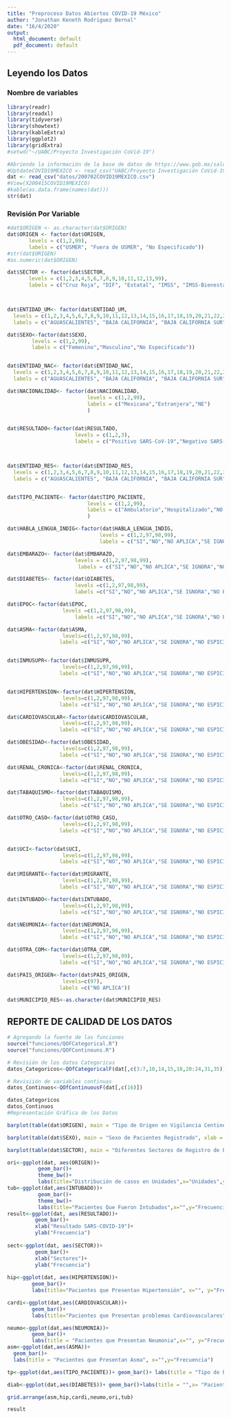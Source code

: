 ```yaml
---
title: "Preproceso Datos Abiertos COVID-19 México"
author: "Jonathan Keneth Rodriguez Bernal"
date: "16/4/2020"
output:
  html_document: default
  pdf_document: default
---
```



## Leyendo los Datos

### Nombre de variables
```r
library(readr)
library(readxl)
library(tidyverse)
library(showtext)
library(kableExtra)
library(ggplot2)
library(gridExtra)
#setwd("~/UABC/Proyecto Investigación CoVid-19")

#Abriendo la información de la base de datos de https://www.gob.mx/salud/documentos/datos-abiertos-152127
#UptdateCOVID19MEXICO <- read_csv("UABC/Proyecto Investigación CoVid-19/Datos Codi Mexico/200415COVID19MEXICO.csv")
dat <- read_csv("datos/200702COVID19MEXICO.csv")
#View(X200415COVID19MEXICO)
#kable(as.data.frame(names(dat)))
str(dat)
```

### Revisión Por Variable
```r
#dat$ORIGEN <- as.character(dat$ORIGEN)
dat$ORIGEN <- factor(dat$ORIGEN,
       levels = c(1,2,99),
       labels = c("USMER", "Fuera de USMER", "No Especificado"))
#str(dat$ORIGEN)
#as.numeric(dat$ORIGEN)

dat$SECTOR <- factor(dat$SECTOR,
       levels = c(1,2,3,4,5,6,7,8,9,10,11,12,13,99),
       labels = c("Cruz Roja", "DIF", "Estatal", "IMSS", "IMSS-Bienestar", "ISSSTE", "Municipal", "PEMEX", "Privada", "SEDENA", "SEMAR", "SSA", "Universitario", "No Especificado"))



dat$ENTIDAD_UM<- factor(dat$ENTIDAD_UM,
  levels = c(1,2,3,4,5,6,7,8,9,10,11,12,13,14,15,16,17,18,19,20,21,22,23,24,25,26,27,28,29,30,31,32,36,97,98,99), 
  labels = c("AGUASCALIENTES", "BAJA CALIFORNIA", "BAJA CALIFORNIA SUR", "CAMPECHE", "COAHUILA","COLIMA","CHIAPAS", "CHIHUAHUA","CIUDAD DE MÉXICO","DURANGO","GUANAJUATO","GUERRERO","HIDALGO","JALISCO","MÉXICO","MICHOACÁN","MORELOS","NAYARIT","NUEVO LEÓN","OAXACA","PUEBLA","QUERÉTARO","QUINTANA ROO","SAN LUIS POTOSÍ","SINALOA","SONORA","TABASCO","TAMAULIPAS","TLAXCALA","VERACRUZ ","YUCATÁN","ZACATECAS","ESTADOS UNIDOS MEXICANOS", "NA","SI","NE" ))

dat$SEXO<-factor(dat$SEXO,
        levels = c(1,2,99),
        labels = c("Femenino","Masculino","No Especificado"))


dat$ENTIDAD_NAC<- factor(dat$ENTIDAD_NAC,
  levels = c(1,2,3,4,5,6,7,8,9,10,11,12,13,14,15,16,17,18,19,20,21,22,23,24,25,26,27,28,29,30,31,32,36,97,98,99), 
  labels = c("AGUASCALIENTES", "BAJA CALIFORNIA", "BAJA CALIFORNIA SUR", "CAMPECHE", "COAHUILA","COLIMA","CHIAPAS", "CHIHUAHUA","CIUDAD DE MÉXICO","DURANGO","GUANAJUATO","GUERRERO","HIDALGO","JALISCO","MÉXICO","MICHOACÁN","MORELOS","NAYARIT","NUEVO LEÓN","OAXACA","PUEBLA","QUERÉTARO","QUINTANA ROO","SAN LUIS POTOSÍ","SINALOA","SONORA","TABASCO","TAMAULIPAS","TLAXCALA","VERACRUZ ","YUCATÁN","ZACATECAS","ESTADOS UNIDOS MEXICANOS", "NA","SI","NE" ))

dat$NACIONALIDAD<- factor(dat$NACIONALIDAD,
                          levels = c(1,2,99),
                          labels = c("Mexicana","Extranjera","NE")
                          )


dat$RESULTADO<-factor(dat$RESULTADO,
                      levels = c(1,2,3),
                      labels = c("Positivo SARS-CoV-19","Negativo SARS-CoV-19","Pendiente")  )



dat$ENTIDAD_RES<- factor(dat$ENTIDAD_RES,
  levels = c(1,2,3,4,5,6,7,8,9,10,11,12,13,14,15,16,17,18,19,20,21,22,23,24,25,26,27,28,29,30,31,32,36,97,98,99), 
  labels = c("AGUASCALIENTES", "BAJA CALIFORNIA", "BAJA CALIFORNIA SUR", "CAMPECHE", "COAHUILA","COLIMA","CHIAPAS", "CHIHUAHUA","CIUDAD DE MÉXICO","DURANGO","GUANAJUATO","GUERRERO","HIDALGO","JALISCO","MÉXICO","MICHOACÁN","MORELOS","NAYARIT","NUEVO LEÓN","OAXACA","PUEBLA","QUERÉTARO","QUINTANA ROO","SAN LUIS POTOSÍ","SINALOA","SONORA","TABASCO","TAMAULIPAS","TLAXCALA","VERACRUZ ","YUCATÁN","ZACATECAS","ESTADOS UNIDOS MEXICANOS", "NA","SI","NE" ))


dat$TIPO_PACIENTE<- factor(dat$TIPO_PACIENTE,
                          levels = c(1,2,99),
                          labels = c("Ambulatorio","Hospitalizado","NO ESPECIFICADO")
                          )

dat$HABLA_LENGUA_INDIG<-factor(dat$HABLA_LENGUA_INDIG,
                              levels = c(1,2,97,98,99),
                              labels = c("SI","NO","NO APLICA","SE IGNORA","NO ESPECIFICA"))

dat$EMBARAZO<- factor(dat$EMBARAZO, 
                      levels = c(1,2,97,98,99),
                       labels = c("SI","NO","NO APLICA","SE IGNORA","NO ESPICIFA"))

dat$DIABETES<- factor(dat$DIABETES,
                      levels =c(1,2,97,98,99),
                      labels =c("SI","NO","NO APLICA","SE IGNORA","NO ESPICIFA") )

dat$EPOC<-factor(dat$EPOC,
                  levels =c(1,2,97,98,99),
                      labels =c("SI","NO","NO APLICA","SE IGNORA","NO ESPICIFA"))

dat$ASMA<-factor(dat$ASMA,
                  levels=c(1,2,97,98,99),
                 labels =c("SI","NO","NO APLICA","SE IGNORA","NO ESPICIFA"))


dat$INMUSUPR<-factor(dat$INMUSUPR,
                  levels=c(1,2,97,98,99),
                 labels =c("SI","NO","NO APLICA","SE IGNORA","NO ESPICIFA"))


dat$HIPERTENSION<-factor(dat$HIPERTENSION,
                  levels=c(1,2,97,98,99),
                 labels =c("SI","NO","NO APLICA","SE IGNORA","NO ESPICIFA"))

dat$CARDIOVASCULAR<-factor(dat$CARDIOVASCULAR,
                  levels=c(1,2,97,98,99),
                 labels =c("SI","NO","NO APLICA","SE IGNORA","NO ESPICIFA"))

dat$OBESIDAD<-factor(dat$OBESIDAD,
                  levels=c(1,2,97,98,99),
                 labels =c("SI","NO","NO APLICA","SE IGNORA","NO ESPICIFA"))

dat$RENAL_CRONICA<-factor(dat$RENAL_CRONICA,
                  levels=c(1,2,97,98,99),
                 labels =c("SI","NO","NO APLICA","SE IGNORA","NO ESPICIFA"))

dat$TABAQUISMO<-factor(dat$TABAQUISMO,
                  levels=c(1,2,97,98,99),
                 labels =c("SI","NO","NO APLICA","SE IGNORA","NO ESPICIFA"))

dat$OTRO_CASO<-factor(dat$OTRO_CASO,
                  levels=c(1,2,97,98,99),
                 labels =c("SI","NO","NO APLICA","SE IGNORA","NO ESPICIFA"))


dat$UCI<-factor(dat$UCI,
                  levels=c(1,2,97,98,99),
                 labels =c("SI","NO","NO APLICA","SE IGNORA","NO ESPICIFA"))

dat$MIGRANTE<-factor(dat$MIGRANTE,
                  levels=c(1,2,97,98,99),
                 labels =c("SI","NO","NO APLICA","SE IGNORA","NO ESPICIFA"))

dat$INTUBADO<-factor(dat$INTUBADO,
                  levels=c(1,2,97,98,99),
                 labels =c("SI","NO","NO APLICA","SE IGNORA","NO ESPICIFA"))

dat$NEUMONIA<-factor(dat$NEUMONIA,
                  levels=c(1,2,97,98,99),
                 labels =c("SI","NO","NO APLICA","SE IGNORA","NO ESPICIFA"))

dat$OTRA_COM<-factor(dat$OTRA_COM,
                  levels=c(1,2,97,98,99),
                 labels =c("SI","NO","NO APLICA","SE IGNORA","NO ESPICIFA"))

dat$PAIS_ORIGEN<-factor(dat$PAIS_ORIGEN,
                  levels=c(97),
                 labels =c("NO APLICA"))

dat$MUNICIPIO_RES<-as.character(dat$MUNICIPIO_RES)

```



## REPORTE DE CALIDAD DE LOS DATOS


```r

# Agregando la fuente de las funciones
source("funciones/QOFCategorical.R")
source("funciones/QOFContinouns.R")

# Revisión de los datos Categoricas
datos_Categoricos<-QOfCategoricalF(dat[,c(3:7,10,14,15,18,20:24,31,35)])

# Revisiión de variables continuas
datos_Continuos<-QOfContinuousF(dat[,c(16)])

datos_Categoricos
datos_Continuos
#Representación Gráfica de los Datos

barplot(table(dat$ORIGEN), main = "Tipo de Origen en Vigilancia Centinela", xlab = "Origen", ylab = "Frecuencia", col = "cadetblue1")

barplot(table(dat$SEXO), main = "Sexo de Pacientes Registrado", xlab = "Origen", ylab = "Sexo", col = "burlywood4")

barplot(table(dat$SECTOR), main = "Diferentes Sectores de Registro de Pacientes", xlab = "Unidades", ylab = "Frecuencia", col = "burlywood4")

ori<-ggplot(dat, aes(ORIGEN))+ 
          geom_bar()+
          theme_bw()+
          labs(title="Distribución de casos en Unidades",x="Unidades",y="Frecuencia")
tub<-ggplot(dat,aes(INTUBADO))+        
          geom_bar()+
          theme_bw()+
          labs(title="Pacientes Que Fueron Intubados",x="",y="Frecuencia")
result<-ggplot(dat, aes(RESULTADO))+
         geom_bar()+
         xlab("Resultado SARS-COVID-19")+
         ylab("Frecuencia")
       
sect<-ggplot(dat, aes(SECTOR))+
         geom_bar()+
         xlab("Sectores")+
         ylab("Frecuencia")
  
hip<-ggplot(dat, aes(HIPERTENSION))+
        geom_bar()+
        labs(title="Pacientes que Presentan Hipertensión", x="", y="Frecuencia")

cardi<-ggplot(dat,aes(CARDIOVASCULAR))+
        geom_bar()+
        labs(title="Pacientes que Presentan problemas Cardiovasculares",x="",y="Frecuencia")

neumo<-ggplot(dat,aes(NEUMONIA))+
        geom_bar()+
        labs(title = "Pacientes que Presentan Neumonia",x="", y="Frecuencia")
asm<-ggplot(dat,aes(ASMA))+
  geom_bar()+ 
  labs(title = "Pacientes que Presentan Asma", x="",y="Frecuencia")

tp<-ggplot(dat,aes(TIPO_PACIENTE))+ geom_bar()+ labs(title = "Tipo de Paciente", x="Registro",y="Frecuencia")

diab<-ggplot(dat,aes(DIABETES))+ geom_bar()+labs(title = "",x= "Paciente con Diabetes",y="Frecuencia")

grid.arrange(asm,hip,cardi,neumo,ori,tub)

result


```





